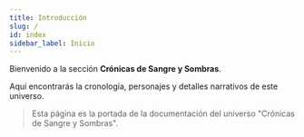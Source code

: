 ```yaml
---
title: Introducción
slug: /
id: index
sidebar_label: Inicio
---
```


Bienvenido a la sección **Crónicas de Sangre y Sombras**.

Aquí encontrarás la cronología, personajes y detalles narrativos de este universo.

> Esta página es la portada de la documentación del universo "Crónicas de Sangre y Sombras".
